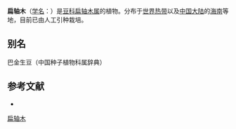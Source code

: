 {{Speciesbox
| name = 扁轴木
| status = 
| status_system = 
| image = Starr_010209-0260_Parkinsonia_aculeata.jpg
| image_width = 250px
| image_caption = 花、叶和荚果
| genus = Parkinsonia
| species = aculeata
| authority = L.
}}

'''扁轴木'''（[[学名|学名]]：{{lang|la|''Parkinsonia aculeata''}}）是[[豆科|豆科]][[扁轴木属|扁轴木属]]的植物。分布于[[世界热带|世界热带]]以及[[中国大陆|中国大陆]]的[[海南|海南]]等地，目前已由人工引种栽培。

== 别名 ==
巴金生豆（中国种子植物科属辞典）

== 参考文献 ==
<div class="references-small">
* {{cite web| url =http://www.bioinfo.cn/db05/KmzwSpecies.php?action=view&id=3133| title =扁轴木| work =《中国高等植物数据库全库》| publisher =中国科学院微生物研究所| author =昆明植物研究所| accessdate =2009-02-23| deadurl =yes| archiveurl =https://web.archive.org/web/20160305093019/http://www.bioinfo.cn/db05/KmzwSpecies.php?action=view&id=3133| archivedate =2016-03-05}}
</div>
{{Taxonbar|from=Q279482}}

[[Category:扁轴木属|扁轴木]]


{{植物小作品}}